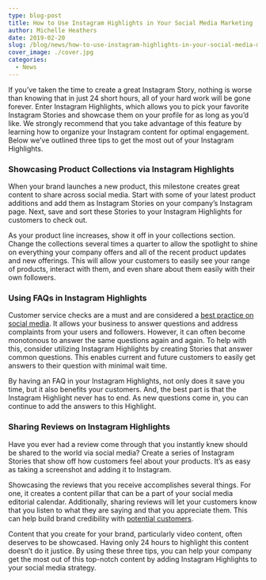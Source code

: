 ```yaml
---
type: blog-post
title: How to Use Instagram Highlights in Your Social Media Marketing
author: Michelle Heathers
date: 2019-02-20
slug: /blog/news/how-to-use-instagram-highlights-in-your-social-media-marketing
cover_image: ./cover.jpg
categories:
  - News
---
```


If you’ve taken the time to create a great Instagram Story, nothing is worse than knowing that in just 24 short hours, all of your hard work will be gone forever. Enter Instagram Highlights, which allows you to pick your favorite Instagram Stories and showcase them on your profile for as long as you’d like. We strongly recommend that you take advantage of this feature by learning how to organize your Instagram content for optimal engagement. Below we’ve outlined three tips to get the most out of your Instagram Highlights.

### Showcasing Product Collections via Instagram Highlights

When your brand launches a new product, this milestone creates great content to share across social media. Start with some of your latest product additions and add them as Instagram Stories on your company’s Instagram page. Next, save and sort these Stories to your Instagram Highlights for customers to check out.

As your product line increases, show it off in your collections section. Change the collections several times a quarter to allow the spotlight to shine on everything your company offers and all of the recent product updates and new offerings. This will allow your customers to easily see your range of products, interact with them, and even share about them easily with their own followers.

### Using FAQs in Instagram Highlights

Customer service checks are a must and are considered a [best practice on social media][1]. It allows your business to answer questions and address complaints from your users and followers. However, it can often become monotonous to answer the same questions again and again. To help with this, consider utilizing Instagram Highlights by creating Stories that answer common questions. This enables current and future customers to easily get answers to their question with minimal wait time.

By having an FAQ in your Instagram Highlights, not only does it save you time, but it also benefits your customers. And, the best part is that the Instagram Highlight never has to end. As new questions come in, you can continue to add the answers to this Highlight.

### Sharing Reviews on Instagram Highlights

Have you ever had a review come through that you instantly knew should be shared to the world via social media? Create a series of Instagram Stories that show off how customers feel about your products. It’s as easy as taking a screenshot and adding it to Instagram.

Showcasing the reviews that you receive accomplishes several things. For one, it creates a content pillar that can be a part of your social media editorial calendar. Additionally, sharing reviews will let your customers know that you listen to what they are saying and that you appreciate them. This can help build brand credibility with [potential customers][2].

Content that you create for your brand, particularly video content, often deserves to be showcased. Having only 24 hours to highlight this content doesn’t do it justice. By using these three tips, you can help your company get the most out of this top-notch content by adding Instagram Highlights to your social media strategy.

[1]: /blog/tips/5-lessons-marketers-can-learn-from-taylor-swift
[2]: /blog/tips/looking-to-grow-your-following-on-instagram-follow-these-6-simple-steps
